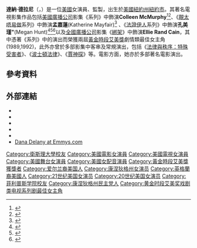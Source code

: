 {{expand|time=2016-01-30T17:31:53+00:00}}

{{Infobox person
| name          = 黛娜·狄蘭妮
| type          = 女演員
| image         = Dana Delany.jpg
| caption       = 狄蘭妮在2009年的{{le|61屆黃金時段艾美獎|61st Primetime Emmy Awards}}
| birth_date    = {{birth date and age|1956|3|13}}
| birth_place   = {{美國}}紐約州紐約市
| residence     = {{美國}}紐約
| death_date    = 
| birth_name    = Dana Welles Delany
| alma_mater    = [[衛斯理大學|衛斯理大學]]
| occupation    = 演員、監製、社會活動家
| years_active  = 1974–至今
| other_names   = 
| website       = 
}}

'''達納·德拉尼'''（{{lang-en|Dana Delany}}，{{bd|1956年|3月13日}}）是一位[[美國|美國]]女演員、監製，出生於[[美國|美國]][[紐約州|紐約州]][[紐約市|紐約市]]。其著名電視影集作品包括[[美國廣播公司|美國廣播公司]]影集《{{link-en|中国海滩 (电视剧)|China Beach|中国海滩}}系列》中飾演'''Colleen McMurphy'''<ref>{{cite news|author=Richard Zoglin|title=War As Family Entertainment|publisher=Time|date=1989-02-20|url=http://www.time.com/time/magazine/article/0,9171,957090,00.html|accessdate=2009-10-14|archive-date=2010-03-02|archive-url=https://web.archive.org/web/20100302014103/http://www.time.com/time/magazine/article/0,9171,957090,00.html|dead-url=yes}}</ref><ref>{{cite news|author=Tom O'Neil, The Envelope|title=Prospects for Emmy acting awards|publisher=The Baltimore Sun|date=2008-06-04|url=http://www.baltimoresun.com/topic/env-en-contention4-2008jun04,0,1024469.htmlstory|accessdate=2009-10-14|deadurl=yes|archiveurl=https://web.archive.org/web/20110604161107/http://www.baltimoresun.com/topic/env-en-contention4-2008jun04,0,1024469.htmlstory|archivedate=2011-06-04}}</ref>、《[[靚太唔易做|靚太唔易做]]系列》中飾演'''孟嘉蓮'''(Katherine Mayfair)<ref>{{cite news|author=Diane Holloway|title=Desperate Housewives rolls out the welcome wagon|publisher=The Atlanta Journal-Constitution|date=2007-07-31|url=http://www.ajc.com/blogs/content/shared-gen/blogs/austin/tvblog/entries/2007/07/index.html|accessdate=2009-10-14|archive-date=2016-01-08|archive-url=https://web.archive.org/web/20160108222017/http://www.ajc.com/blogs/content/shared-gen/blogs/austin/tvblog/entries/2007/07/index.html/|dead-url=no}}</ref>
、《[[逝者之证|法證伊人]]系列》中飾演'''孔美瑾"'''(Megan Hunt)<ref>{{cite web|url=http://tvbythenumbers.zap2it.com/2010/11/30/abcs-body-of-proof-to-get-tuesday-10pm-timeslot-premieres-march-29/73738|title=ABC's 'Body Of Proof' Gets Tuesday 10pm Timeslot, Premieres March 29|author=Bill Gorman|publisher=TV by the Numbers|access-date=2016-01-30|archive-date=2010-12-03|archive-url=https://web.archive.org/web/20101203143124/http://tvbythenumbers.zap2it.com/2010/11/30/abcs-body-of-proof-to-get-tuesday-10pm-timeslot-premieres-march-29/73738|dead-url=yes}}</ref><ref>{{cite web |author=DarkUFO |url=http://www.spoilertv.com/2010/10/body-of-proof-moved-to-midseason.html |title=Body of Proof - Moved to Midseason (Spoilers) |publisher=Spoilertv.com |date=2010-10-09 |accessdate=2012-08-13 |archive-date=2020-09-29 |archive-url=https://web.archive.org/web/20200929195307/https://www.spoilertv.com/2010/10/body-of-proof-moved-to-midseason.html |dead-url=no }}</ref><ref>{{cite web|url=http://xfinity.comcast.net/blogs/tv/2013/05/12/cancelled-or-renewed-networks-prepare-to-announce-fall-shows/|title=Cancelled or Renewed? Networks Prepare to Announce Fall Shows|author=Adam Buckman|publisher=xfinity|date=2013-05-12|access-date=2016-01-30|archive-url=https://web.archive.org/web/20141006093034/http://xfinity.comcast.net/blogs/tv/2013/05/12/cancelled-or-renewed-networks-prepare-to-announce-fall-shows/|archive-date=2014-10-06|dead-url=yes}}</ref>以及[[全國廣播公司|全國廣播公司]]影集《[[綁架_(電視劇)|綁架]]》中飾演'''Ellie Rand Cain'''，其中憑著《{{link-en|中国海滩 (电视剧)|China Beach|中国海滩}}系列》中的演出而榮獲兩屆[[黃金時段艾美獎|黃金時段艾美獎]]劇情類最佳女主角(1989,1992)，此外亦曾於多部影集中客串及常規演出，包括《[[法律與秩序：特殊受害者|法律與秩序：特殊受害者]]》、《[[波士頓法律|波士頓法律]]》、《[[賈神探|賈神探]]》等。電影方面，她亦於多部著名電影演出。

==參考資料==
{{reflist}}
==外部連結==
{{Commonscat|Dana Delany|達納·德拉尼}}
*{{twitter|DanaDelany}}
*{{IMDb name|0001127}}
*{{IBDB name|id=37762|name=Dana Delany}}
*{{amg name|18381}}
*{{TV Guide person|dana-delany/145893|Dana Delany}}
*[http://www.emmys.com/celebrities/dana-delany Dana Delany at Emmys.com] {{Wayback|url=http://www.emmys.com/celebrities/dana-delany |date=20130622075456 }}
{{黄金时段艾美奖剧情类最佳女主角}}
{{DEFAULTSORT:Delany Dana}}
[[Category:衛斯理大學校友|Category:衛斯理大學校友]]
[[Category:美國電影女演員|Category:美國電影女演員]]
[[Category:美國電視女演員|Category:美國電視女演員]]
[[Category:美國舞台女演員|Category:美國舞台女演員]]
[[Category:美國女配音演員|Category:美國女配音演員]]
[[Category:黃金時段艾美獎獲獎者|Category:黃金時段艾美獎獲獎者]]
[[Category:爱尔兰裔美国人|Category:爱尔兰裔美国人]]
[[Category:康涅狄格州女演员|Category:康涅狄格州女演员]]
[[Category:英格蘭裔美國人|Category:英格蘭裔美國人]]
[[Category:21世纪美国女演员|Category:21世纪美国女演员]]
[[Category:20世纪美国女演员|Category:20世纪美国女演员]]
[[Category:菲利普斯学院校友|Category:菲利普斯学院校友]]
[[Category:康涅狄格州民主党人|Category:康涅狄格州民主党人]]
[[Category:黄金时段艾美奖戏剧类电视系列剧最佳女主角|Category:黄金时段艾美奖戏剧类电视系列剧最佳女主角]]
